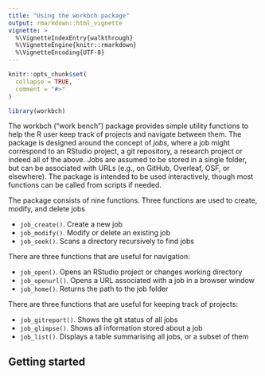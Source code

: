 ```yaml
---
title: "Using the workbch package"
output: rmarkdown::html_vignette
vignette: >
  %\VignetteIndexEntry{walkthrough}
  %\VignetteEngine{knitr::rmarkdown}
  %\VignetteEncoding{UTF-8}
---
```


```r
knitr::opts_chunk$set(
  collapse = TRUE,
  comment = "#>"
)
```

```r
library(workbch)
```

The workbch ("work bench") package provides simple utility functions to help the R user keep track of projects and navigate between them. The package is designed around the concept of *jobs*, where a job might correspond to an RStudio project, a git repository, a research project or indeed all of the above. Jobs are assumed to be stored in a single folder, but can be associated with URLs (e.g., on GitHub, Overleaf, OSF, or elsewhere). The package is intended to be used interactively, though most functions can be called from scripts if needed.

The package consists of nine functions. Three functions are used to create, modify, and delete jobs

- `job_create()`. Create a new job
- `job_modify()`. Modify or delete an existing job
- `job_seek()`. Scans a directory recursively to find jobs

There are three functions that are useful for navigation:

- `job_open()`. Opens an RStudio project or changes working directory
- `job_openurl()`. Opens a URL associated with a job in a browser window
- `job_home()`. Returns the path to the job folder

There are three functions that are useful for keeping track of projects:

- `job_gitreport()`. Shows the git status of all jobs
- `job_glimpse()`. Shows all information stored about a job
- `job_list()`. Displays a table summarising all jobs, or a subset of them



## Getting started



